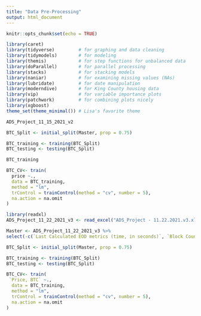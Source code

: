 ```yaml
---
title: "Data Pre-Processing"
output: html_document
---
```


```r
knitr::opts_chunk$set(echo = TRUE)
```


```r
library(caret)
library(tidyverse)         # for graphing and data cleaning
library(tidymodels)        # for modeling
library(themis)            # for step functions for unbalanced data
library(doParallel)        # for parallel processing
library(stacks)            # for stacking models
library(naniar)            # for examining missing values (NAs)
library(lubridate)         # for date manipulation
library(moderndive)        # for King County housing data
library(vip)               # for variable importance plots
library(patchwork)         # for combining plots nicely
library(xgboost)
theme_set(theme_minimal()) # Lisa's favorite theme
```


```r
ADS_Project_11_15_2021_v2
```


```r
BTC_Split <- initial_split(Master, prop = 0.75)

BTC_training <- training(BTC_Split)
BTC_testing <- testing(BTC_Split)
```

```r
BTC_training
```

```r
BTC_CV<- train(
  price ~.,
  data = BTC_training,
  method = "lm",
  trControl = trainControl(method = "cv", number = 5),
  na.action = na.omit
)
```

```r
library(readxl)
ADS_Project_11_22_2021_v3 <- read_excel("ADS_Project - 11.22.2021.v3.xlsx")
```

```r
Master <- ADS_Project_11_22_2021_v3 %>%
select(-c(`Last Calculated EOD metrics (time, in seconds)`, `Block Count`, `Block Size (mean, in bytes)`, `Block Weight, (mean`, `Capitalization of current supply, MVRV`, `Capitalization of free float, MVRV`, `Difficulty, Last Block`, `Difficulty, Mean Block`, `Mean Transaction Fee per Byte of all blocks, native units`, `Mean Transaction Fee per Byte, native units`, `Median Transaction Fee, native units`, `Median Fee per Transacation, USD`, `Addresses balance greater than 0.001 native units`, `Addresses balance greater than 0.01 native units`, `Addresses balance greater than 0.1 native units`,`Addresses balance greater than 100 native units`, `Addresses balance greater than 100K native units`, `Addresses balance greater than 10 native units`, `Addresses balance greater than 10K native units`, `Addresses balance greater than 1 native units`, `Addresses balance greater than 1K native units`, `Addresses balance greater than 1M native units`, `Addresses balance greater than 1in100K`, `Addresses balance greater than 1in100M`, `Addresses balance greater than 1in10B`, `Addresses balance greater than 1in10K`, `Addresses balance greater than 1in10K`, `Addresses balance greater than 1in10M`, `Addresses balance greater than 1in1B`, `Addresses balance greater than 1in1K`, `Addressesbalance greater than 1in1M`))
```


```r
BTC_Split <- initial_split(Master, prop = 0.75)

BTC_training <- training(BTC_Split)
BTC_testing <- testing(BTC_Split)
```

```r
BTC_CV<- train(
 `Price, BTC` ~.,
  data = BTC_training,
  method = "lm",
  trControl = trainControl(method = "cv", number = 5),
  na.action = na.omit
)
```

